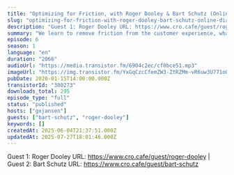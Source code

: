 ```yaml
---
title: "Optimizing for Friction, with Roger Dooley & Bart Schutz (Online Dialogue)"
slug: "optimizing-for-friction-with-roger-dooley-bart-schutz-online-dialogue"
description: "Guest 1: Roger Dooley URL: https://www.cro.cafe/guest/roger-dooley | Guest 2: Bart Schutz URL: https://www.cro.cafe/guest/bart-schutz"
summary: "We learn to remove friction from the customer experience, what the possibilities and limitations are and what the must underutilized persuasive principles are.\r\nRecorded live during The Conference Formerly Known As Conversion Hotel in 2019"
episode: 6
season: 1
language: "en"
duration: "2066"
audioUrl: "https://media.transistor.fm/6904c2ec/cf0bce51.mp3"
imageUrl: "https://img.transistor.fm/YxGqCzcCfemZW3-ZtRZMm-vR6uw3U771oQaIcCtdtX0/rs:fill:0:0:1/w:3000/h:3000/q:60/aHR0cHM6Ly9pbWct/dXBsb2FkLXByb2R1/Y3Rpb24udHJhbnNp/c3Rvci5mbS9lY2M0/ODM3Y2ZkYTQxZDkw/MTIwMjIzN2M5YWJh/YTc4Yi5qcGVn.webp"
pubDate: 2020-01-15T14:00:00.000Z
transistorId: "380273"
downloads_total: 295
episode_type: "full"
status: "published"
hosts: ["gxjansen"]
guests: ["bart-schutz", "roger-dooley"]
keywords: []
createdAt: 2025-06-04T21:37:51.000Z
updatedAt: 2025-07-27T18:01:46.000Z
---
```


Guest 1: Roger Dooley URL: https://www.cro.cafe/guest/roger-dooley | Guest 2: Bart Schutz URL: https://www.cro.cafe/guest/bart-schutz
